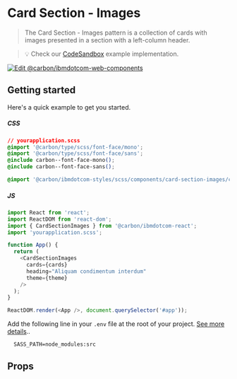 
# Card Section - Images

> The Card Section - Images pattern is a collection of cards with images
> presented in a section with a left-column header.

> 💡 Check our
> [CodeSandbox](https://githubbox.com/carbon-design-system/ibm-dotcom-library/tree/master/packages/react/examples/codesandbox/components/CardSectionImages)
> example implementation.

[![Edit @carbon/ibmdotcom-web-components](https://codesandbox.io/static/img/play-codesandbox.svg)](https://githubbox.com/carbon-design-system/ibm-dotcom-library/tree/master/packages/react/examples/codesandbox/components/CardSectionImages)

## Getting started

Here's a quick example to get you started.

##### CSS

```css
// yourapplication.scss
@import '@carbon/type/scss/font-face/mono';
@import '@carbon/type/scss/font-face/sans';
@include carbon--font-face-mono();
@include carbon--font-face-sans();

@import '@carbon/ibmdotcom-styles/scss/components/card-section-images/card-section-images';
```

##### JS

```javascript
import React from 'react';
import ReactDOM from 'react-dom';
import { CardSectionImages } from '@carbon/ibmdotcom-react';
import 'yourapplication.scss';

function App() {
  return (
    <CardSectionImages
      cards={cards}
      heading="Aliquam condimentum interdum"
      theme={theme}
    />
  );
}

ReactDOM.render(<App />, document.querySelector('#app'));
```

Add the following line in your `.env` file at the root of your project.
[See more details](https://github.com/carbon-design-system/ibm-dotcom-library/tree/master/packages/styles#usage)..

```
  SASS_PATH=node_modules:src
```

## Props

<Props of={CardSectionImages} />
<Description markdown={contributing} />
